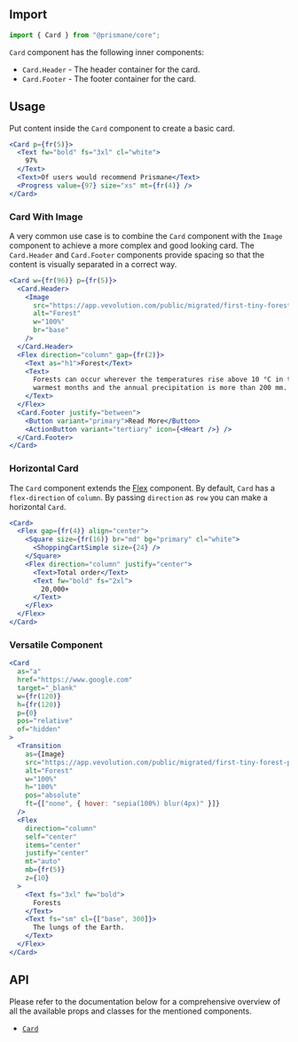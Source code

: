 ## Import

```js
import { Card } from "@prismane/core";
```

`Card` component has the following inner components:

- `Card.Header` - The header container for the card.
- `Card.Footer` - The footer container for the card.

## Usage

Put content inside the `Card` component to create a basic card.

```jsx
<Card p={fr(5)}>
  <Text fw="bold" fs="3xl" cl="white">
    97%
  </Text>
  <Text>Of users would recommend Prismane</Text>
  <Progress value={97} size="xs" mt={fr(4)} />
</Card>
```

### Card With Image

A very common use case is to combine the `Card` component with the `Image` component to achieve a more complex and good looking card.
The `Card.Header` and `Card.Footer` components provide spacing so that the content is visually separated in a correct way.

```jsx
<Card w={fr(96)} p={fr(5)}>
  <Card.Header>
    <Image
      src="https://app.vevolution.com/public/migrated/first-tiny-forest-planted-england-1.jpg"
      alt="Forest"
      w="100%"
      br="base"
    />
  </Card.Header>
  <Flex direction="column" gap={fr(2)}>
    <Text as="h1">Forest</Text>
    <Text>
      Forests can occur wherever the temperatures rise above 10 °C in the
      warmest months and the annual precipitation is more than 200 mm.
    </Text>
  </Flex>
  <Card.Footer justify="between">
    <Button variant="primary">Read More</Button>
    <ActionButton variant="tertiary" icon={<Heart />} />
  </Card.Footer>
</Card>
```

### Horizontal Card

The `Card` component extends the [Flex](/docs/components/flex) component. By default, `Card` has a `flex-direction` of `column`. By passing `direction` as `row` you can make a horizontal `Card`.

```jsx
<Card>
  <Flex gap={fr(4)} align="center">
    <Square size={fr(16)} br="md" bg="primary" cl="white">
      <ShoppingCartSimple size={24} />
    </Square>
    <Flex direction="column" justify="center">
      <Text>Total order</Text>
      <Text fw="bold" fs="2xl">
        20,000+
      </Text>
    </Flex>
  </Flex>
</Card>
```

### Versatile Component

```jsx
<Card
  as="a"
  href="https://www.google.com"
  target="_blank"
  w={fr(120)}
  h={fr(120)}
  p={0}
  pos="relative"
  of="hidden"
>
  <Transition
    as={Image}
    src="https://app.vevolution.com/public/migrated/first-tiny-forest-planted-england-1.jpg"
    alt="Forest"
    w="100%"
    h="100%"
    pos="absolute"
    ft={["none", { hover: "sepia(100%) blur(4px)" }]}
  />
  <Flex
    direction="column"
    self="center"
    items="center"
    justify="center"
    mt="auto"
    mb={fr(5)}
    z={10}
  >
    <Text fs="3xl" fw="bold">
      Forests
    </Text>
    <Text fs="sm" cl={["base", 300]}>
      The lungs of the Earth.
    </Text>
  </Flex>
</Card>
```

## API

Please refer to the documentation below for a comprehensive overview of all the available props and classes for the mentioned components.

- [`Card`](/docs/components-api/card-api)
